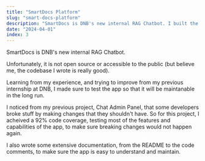 ```yaml
---
title: "SmartDocs Platform"
slug: "smart-docs-platform"
description: "SmartDocs is DNB's new internal RAG Chatbot. I built the frontend using React, TypeScript and styled-components."
date: "2024-04-01"
index: 3
---
```


SmartDocs is DNB's new internal RAG Chatbot.

Unfortunately, it is not open source or accessible to the public (but believe me, the codebase I wrote is really good).

Learning from my experience, and trying to improve from my previous internship at DNB, I made sure to test the app so that it will be maintanable in the long run.

I noticed from my previous project, Chat Admin Panel, that some developers broke stuff by making changes that they shouldn't have. So for this project, I acheived a 92% code coverage, testing most of the features and capabilities of the app, to make sure breaking changes would not happen again.

I also wrote some extensive documentation, from the README to the code comments, to make sure the app is easy to understand and maintain.
